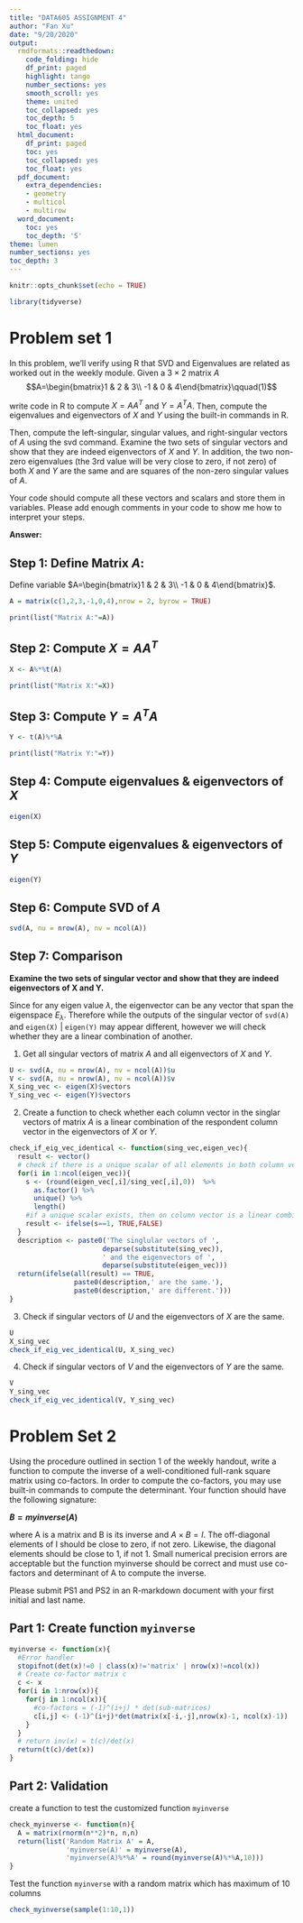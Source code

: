 ---
title: "DATA605 ASSIGNMENT 4"
author: "Fan Xu"
date: "9/20/2020"
output:
  rmdformats::readthedown:
    code_folding: hide
    df_print: paged
    highlight: tango
    number_sections: yes
    smooth_scroll: yes
    theme: united
    toc_collapsed: yes
    toc_depth: 5
    toc_float: yes
  html_document:
    df_print: paged
    toc: yes
    toc_collapsed: yes
    toc_float: yes
  pdf_document:
    extra_dependencies:
    - geometry
    - multicol
    - multirow
  word_document:
    toc: yes
    toc_depth: '5'
theme: lumen
number_sections: yes
toc_depth: 3
---

```{r setup, include=FALSE}
knitr::opts_chunk$set(echo = TRUE)
```

```{r message=FALSE, warning=FALSE}
library(tidyverse)


```

# Problem set 1

In this problem, we'll verify using R that SVD and Eigenvalues are related as worked out in the weekly module. Given a $3 \times 2$ matrix $A$
$$A=\begin{bmatrix}1 & 2 & 3\\ -1 & 0 & 4\end{bmatrix}\qquad(1)$$

write code in R to compute $X=AA^{T}$ and $Y=A^{T}A$. Then, compute the eigenvalues and eigenvectors of $X$ and $Y$ using the built-in commands in R.

Then, compute the left-singular, singular values, and right-singular vectors of $A$ using the svd command. Examine the two sets of singular vectors and show that they are indeed eigenvectors of $X$ and $Y$. In addition, the two non-zero eigenvalues (the 3rd value will be very close to zero, if not zero) of both $X$ and $Y$ are the same and are squares of the non-zero singular values of $A$.

Your code should compute all these vectors and scalars and store them in variables. Please add enough comments in your code to show me how to interpret your steps.

**Answer:**

## Step 1: Define Matrix $A$:

Define variable $A=\begin{bmatrix}1 & 2 & 3\\ -1 & 0 & 4\end{bmatrix}$.
```{r P1 S1}
A = matrix(c(1,2,3,-1,0,4),nrow = 2, byrow = TRUE)

print(list("Matrix A:"=A))

```

## Step 2: Compute $X=AA^{T}$
```{r P1 S2}
X <- A%*%t(A)

print(list("Matrix X:"=X))
```

## Step 3: Compute $Y=A^{T}A$
```{r P1 S3}
Y <- t(A)%*%A

print(list("Matrix Y:"=Y))
```

## Step 4: Compute eigenvalues & eigenvectors of $X$
```{r P1 S4}
eigen(X)

```

## Step 5: Compute eigenvalues & eigenvectors of $Y$
```{r P1 S5}
eigen(Y)

```

## Step 6: Compute SVD of $A$
```{r P1 S6}
svd(A, nu = nrow(A), nv = ncol(A))

```
## Step 7: Comparison

**Examine the two sets of singular vector and show that they are indeed eigenvectors of X and Y.**

Since for any eigen value $\lambda$, the eigenvector can be any vector that span the eigenspace $E_{\lambda}$. Therefore while the outputs of the singular vector of `svd(A)` and `eigen(X)` | `eigen(Y)` may appear different, however we will check whether they are a linear combination of another.

(1) Get all singular vectors of matrix $A$ and all eigenvectors of $X$ and $Y$.
```{r P1 S7 1}
U <- svd(A, nu = nrow(A), nv = ncol(A))$u
V <- svd(A, nu = nrow(A), nv = ncol(A))$v
X_sing_vec <- eigen(X)$vectors
Y_sing_vec <- eigen(Y)$vectors

```

(2) Create a function to check whether each column vector in the singlar vectors of matrix $A$ is a linear combination of the respondent column vector in the eigenvectors of $X$ or $Y$.
```{r p1 s7 2}
check_if_eig_vec_identical <- function(sing_vec,eigen_vec){
  result <- vector()
  # check if there is a unique scalar of all elements in both column vector
  for(i in 1:ncol(eigen_vec)){
    s <- (round(eigen_vec[,i]/sing_vec[,i],0))  %>%
      as.factor() %>%
      unique() %>%
      length()
    #if a unique scalar exists, then on column vector is a linear combinaton of another
    result <- ifelse(s==1, TRUE,FALSE)
  }
  description <- paste0('The singlular vectors of ',
                       deparse(substitute(sing_vec)),
                       ' and the eigenvectors of ',
                       deparse(substitute(eigen_vec)))
  return(ifelse(all(result) == TRUE,
                paste0(description,' are the same.'),
                paste0(description,' are different.')))
}


```

(3) Check if singular vectors of $U$ and the eigenvectors of $X$ are the same.
```{r}
U
X_sing_vec
check_if_eig_vec_identical(U, X_sing_vec)

```

(4) Check if singular vectors of $V$ and the eigenvectors of $Y$ are the same.
```{r}
V
Y_sing_vec
check_if_eig_vec_identical(V, Y_sing_vec)

```


# Problem Set 2
Using the procedure outlined in section 1 of the weekly handout, write a function to compute the inverse of a well-conditioned full-rank square matrix using co-factors. In order to compute the co-factors, you may use built-in commands to compute the determinant. Your function should have the following signature:

**$B = myinverse(A)$**

where A is a matrix and B is its inverse and $A\times B = I$. The off-diagonal elements of I should be close to zero, if not zero. Likewise, the diagonal elements should be close to 1, if not 1. Small numerical precision errors are acceptable but the function myinverse should be correct and must use co-factors and determinant of A to compute the inverse.

Please submit PS1 and PS2 in an R-markdown document with your first initial and last name.

## Part 1: Create function `myinverse`
```{r}
myinverse <- function(x){
  #Error handler
  stopifnot(det(x)!=0 | class(x)!='matrix' | nrow(x)!=ncol(x))
  # Create co-factor matrix c
  c <- x
  for(i in 1:nrow(x)){
    for(j in 1:ncol(x)){
      #co-factors = (-1)^(i+j) * det(sub-matrices)
      c[i,j] <- (-1)^(i+j)*det(matrix(x[-i,-j],nrow(x)-1, ncol(x)-1))
    }
  }
  # return inv(x) = t(c)/det(x)
  return(t(c)/det(x))
}

```


## Part 2: Validation
create a function to test the customized function `myinverse`
```{r}
check_myinverse <- function(n){
  A = matrix(rnorm(n**2)*n, n,n)
  return(list('Random Matrix A' = A,
              'myinverse(A)' = myinverse(A),
              'myinverse(A)%*%A' = round(myinverse(A)%*%A,10)))
}
```

Test the function `myinverse` with a random matrix which has maximum of 10 columns
```{r}
check_myinverse(sample(1:10,1))

```


